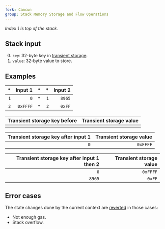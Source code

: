 ```yaml
---
fork: Cancun
group: Stack Memory Storage and Flow Operations
---
```


*Index 1 is top of the stack.*

## Stack input

0. `key`: 32-byte key in [transient storage](/about).
1. `value`: 32-byte value to store.

## Examples

| * | Input 1 | * | * | Input 2 |
|--:|--------:|--:|--:|--------:|
| `1` | `0` | * | `1` | `8965` |
| `2` | `0xFFFF` | * | `2` | `0xFF` |

| Transient storage key before | Transient storage value |
|-------------------:|--------------:|
| | |

| Transient storage key after input 1 | Transient storage value |
|--------------------------:|--------------:|
| `0` | `0xFFFF` |

| Transient storage key after input 1 then 2 | Transient storage value |
|---------------------------------:|--------------:|
| `0` | `0xFFFF` |
| `8965` | `0xFF` |

## Error cases

The state changes done by the current context are [reverted](#FD) in those cases:
- Not enough gas.
- Stack overflow.
